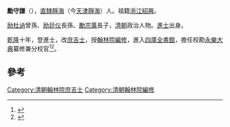 '''勵守謙'''（{{bd|?||?|}}），[[直隸|直隸]][[靜海|靜海]]（今[[天津|天津]][[靜海|靜海]]）人。祖籍[[浙江|浙江]][[紹興|紹興]]。

[[励杜讷|励杜讷]]曾孫、[[励廷仪|励廷仪]]長孫、[[勵宗萬|勵宗萬]]長子，[[清朝|清朝]]政治人物。[[進士|進士]]出身。

[[乾隆|乾隆]]十年，登進士，改[[庶吉士|庶吉士]]，授[[翰林院|翰林院]][[編修|編修]]，進入[[四庫全書館|四庫全書館]]，擔任校勘[[永樂大典|永樂大典]]纂修兼分校官<ref>{{cite news|title=静海的“励氏四杰”|url=http://epaper.tianjinwe.com/tjrb/tjrb/2007-09/13/content_5347720.htm|accessdate=2013-04-18|newspaper=张红|archive-url=https://web.archive.org/web/20160404021818/http://epaper.tianjinwe.com/tjrb/tjrb/2007-09/13/content_5347720.htm|archive-date=2016-04-04|dead-url=yes}}</ref><ref>{{cite book|author1=天津市地方志编修委员会办公室|title=天津区县旧志点校 武清县志·静海县志|date=2008年6月|publisher=天津：天津社会科学院出版社|isbn=978-7-80688-393-8|pages=386|accessdate=2016-03-24}}</ref>。

==參考==
{{reflist}}
{{清朝人物小作品}}
{{乾隆十年乙丑科殿試金榜}}
{{清朝四庫全書館職官}}
{{DEFAULTSORT:Li勵}}
[[Category:清朝翰林院庶吉士|Category:清朝翰林院庶吉士]]
[[Category:清朝翰林院編修|Category:清朝翰林院編修]]